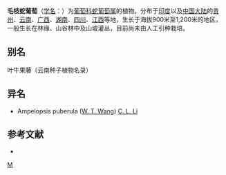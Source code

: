 {{Speciesbox 
| genus = Ampelopsis
| species = rubifolia
| authority = (Wall.) Planch.
}}
'''毛枝蛇葡萄'''（[[学名|学名]]：{{lang|la|''Ampelopsis rubifolia''}}）为[[葡萄科|葡萄科]][[蛇葡萄属|蛇葡萄属]]的植物。分布于[[印度|印度]]以及[[中国大陆|中国大陆]]的[[贵州|贵州]]、[[云南|云南]]、[[广西|广西]]、[[湖南|湖南]]、[[四川|四川]]、[[江西|江西]]等地，生长于海拔900米至1,200米的地区，一般生长在林缘、山谷林中及山坡灌丛，目前尚未由人工引种栽培。

== 别名 ==
叶牛果藤（云南种子植物名录）

== 异名 ==
* Ampelopsis puberula ([[王文采|W. T. Wang]]) [[李朝銮|C. L. Li]]

== 参考文献 ==
<div class="references-small">
* {{cite web| url =http://www.bioinfo.cn/db05/KmzwSpecies.php?action=view&id=23887| title =毛枝蛇葡萄| work =《中国高等植物数据库全库》| publisher =中国科学院微生物研究所| author =昆明植物研究所| accessdate =2009-02-25| deadurl =yes| archiveurl =https://web.archive.org/web/20160305052733/http://www.bioinfo.cn/db05/KmzwSpecies.php?action=view&id=23887| archivedate =2016-03-05}}
</div>
{{Taxonbar|from=Q11127419}}

[[Category:蛇葡萄属|M]]


{{植物小作品}}
